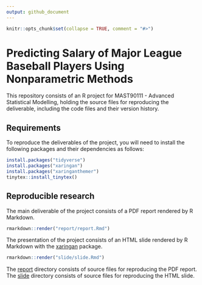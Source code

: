 ```yaml
---
output: github_document
---
```


<!-- README.md is generated from README.Rmd. Please edit that file -->

```r
knitr::opts_chunk$set(collapse = TRUE, comment = "#>")
```

# Predicting Salary of Major League Baseball Players Using Nonparametric Methods

This repository consists of an R project for MAST90111 - Advanced Statistical Modelling, holding the source files for reproducing the deliverable, including the code files and their version history.

## Requirements

To reproduce the deliverables of the project, you will need to install the following packages and their dependencies as follows:

```r
install.packages("tidyverse")
install.packages("xaringan")
install.packages("xaringanthemer")
tinytex::install_tinytex()
```

## Reproducible research

The main deliverable of the project consists of a PDF report rendered by R Markdown.

```r
rmarkdown::render("report/report.Rmd")
```

The presentation of the project consists of an HTML slide rendered by R Markdown with the [xaringan](https://github.com/yihui/xaringan) package.

```r
rmarkdown::render("slide/slide.Rmd")
```

The [report](https://github.com/szmsu2011/mast90111proj/tree/main/report) directory consists of source files for reproducing the PDF report. The [slide](https://github.com/szmsu2011/mast90111proj/tree/main/slide) directory consists of source files for reproducing the HTML slide.
